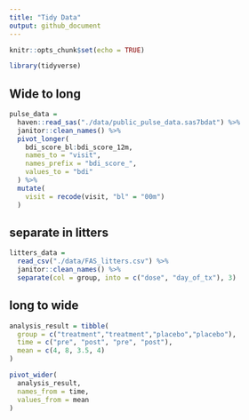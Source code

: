 ```yaml
---
title: "Tidy Data"
output: github_document
---
```


```r
knitr::opts_chunk$set(echo = TRUE)

library(tidyverse)
```

## Wide to long

```r
pulse_data = 
  haven::read_sas("./data/public_pulse_data.sas7bdat") %>%
  janitor::clean_names() %>% 
  pivot_longer(
    bdi_score_bl:bdi_score_12m,
    names_to = "visit",
    names_prefix = "bdi_score_",
    values_to = "bdi"
  ) %>% 
  mutate(
    visit = recode(visit, "bl" = "00m")
  )
```

## separate in litters
```r
litters_data = 
  read_csv("./data/FAS_litters.csv") %>% 
  janitor::clean_names() %>% 
  separate(col = group, into = c("dose", "day_of_tx"), 3)
```

## long to wide

```r
analysis_result = tibble(
  group = c("treatment","treatment","placebo","placebo"),
  time = c("pre", "post", "pre", "post"),
  mean = c(4, 8, 3.5, 4)
)

pivot_wider(
  analysis_result,
  names_from = time,
  values_from = mean
)
```

